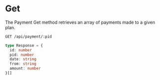 # Get

The Payment Get method retrieves an array of payments made to a given plan.

```bash filename="Endpoints" copy
GET /api/payment/:pid
```

```ts filename="Response Object" {/* {1-3} */} copy
type Response = {
  id: number
  pid: number
  date: string
  from: string
  amount: number
}[]
```
